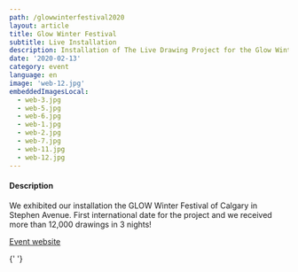 ```yaml
---
path: /glowwinterfestival2020
layout: article
title: Glow Winter Festival
subtitle: Live Installation
description: Installation of The Live Drawing Project for the Glow Winter Festival of Calgary, Alberta, Canada
date: '2020-02-13'
category: event
language: en
image: 'web-12.jpg'
embeddedImagesLocal:
  - web-3.jpg
  - web-5.jpg
  - web-6.jpg
  - web-1.jpg
  - web-2.jpg
  - web-7.jpg
  - web-11.jpg
  - web-12.jpg
---
```


#### Description

We exhibited our installation the GLOW Winter Festival of Calgary in Stephen Avenue. First international date for the project and we received more than 12,000 drawings in 3 nights!

[Event website](https://glowyyc.com/)

{' '}

<ImageGrid props={props} />
